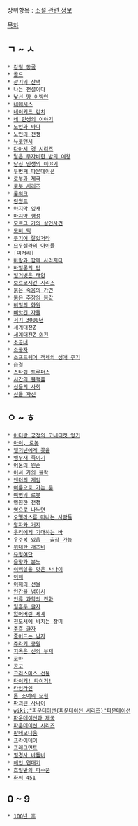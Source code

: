 상위항목 : [[소설 관련 정보]]

[[목차]]

== ㄱ ~ ㅅ ==
 * [[강철 동굴]]
 * [[골드]]
 * [[광기의 산맥]]
 * [[나는 전설이다]]
 * [[낯선 땅 이방인]]
 * [[네메시스]]
 * [[네이키드 런치]]
 * [[네 인생의 이야기]]
 * [[노인과 바다]]
 * [[노인의 전쟁]]
 * [[뉴로맨서]]
 * [[다아시 경 시리즈]]
 * [[달은 무자비한 밤의 여왕]]
 * [[당신 인생의 이야기]]
 * [[두번째 파운데이션]]
 * [[로봇과 제국]]
 * [[로봇 시리즈]]
 * [[롱워크]]
 * [[링월드]]
 * [[마지막 잎새]]
 * [[마지막 행성]]
 * [[모르그 가의 살인사건]]
 * [[모비 딕]]
 * [[무기여 잘있거라]]
 * [[므두셀라의 아이들]]
 * [미저리]
 * [[바람과 함께 사라지다]]
 * [[바빌론의 탑]]
 * [[벌거벗은 태양]]
 * [[보르코시건 시리즈]]
 * [[붉은 죽음의 가면]]
 * [[붉은 추장의 몸값]]
 * [[비밀의 화원]]
 * [[빼앗긴 자들]]
 * [[서기 3000년]]
 * [[세계대전Z]]
 * [[세계대전Z 외전]]
 * [[소공녀]]
 * [[소공자]]
 * [[소프트웨어 객체의 생애 주기]]
 * [[숨결]]
 * [[스타쉽 트루퍼스]]
 * [[시간의 블랙홀]]
 * [[신들의 사회]]
 * [[신들 자신]]

== ㅇ ~ ㅎ ==
 * [[아더왕 궁정의 코네티컷 양키]]
 * [[아이, 로봇]]
 * [[앨저넌에게 꽃을]] 
 * [[앵무새 죽이기]]
 * [[어둠의 왼손]]
 * [[어셔 가의 몰락]]
 * [[엔더의 게임]]
 * [[여름으로 가는 문]]
 * [[여명의 로봇]]
 * [[영원한 전쟁]]
 * [[영으로 나누면]]
 * [[오멜라스를 떠나는 사람들]]
 * [[왕자와 거지]]
 * [[우리에게 기대하는 바]]
 * [[우주복 있음 - 출장 가능]]
 * [[위대한 개츠비]]
 * [[유령여단]]
 * [[음향과 분노]]
 * [[이백살을 맞은 사나이]]
 * [[이해]]
 * [[이해의 선물]]
 * [[인간을 넘어서]]
 * [[인류 과학의 진화]]
 * [[일흔두 글자]]
 * [[잃어버린 세계]]
 * [[전도서에 바치는 장미]]
 * [[주홍 글자]]
 * [[줄어드는 남자]]
 * [[쥬라기 공원]]
 * [[지옥은 신의 부재]]
 * [[코마]]
 * [[콩고]]
 * [[크리스마스 선물]]
 * [[타이거! 타이거!]]
 * [[타임라인]] 
 * [[톰 소여의 모험]]
 * [[파괴된 사나이]]
 * [[wiki:"파운데이션(파운데이션 시리즈)"파운데이션]]
 * [[파운데이션과 제국]]
 * [[파운데이션 시리즈]]
 * [[판데모니움]]
 * [[프라이데이]]
 * [[프래그먼트]]
 * [[필경사 바틀비]]
 * [[헤인 연대기]]
 * [[호밀밭의 파수꾼]]
 * [[화씨 451]]

== 0 ~ 9 == 
 * [[100년 후]]
